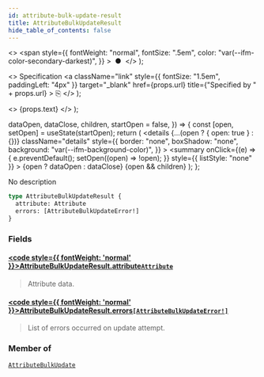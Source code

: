 ```yaml
---
id: attribute-bulk-update-result
title: AttributeBulkUpdateResult
hide_table_of_contents: false
---
```


  <>
    <span
      style={{
        fontWeight: "normal",
        fontSize: ".5em",
        color: "var(--ifm-color-secondary-darkest)",
      }}
    >
      &nbsp;●&nbsp;
    </span>
  </>
);

  <>
    Specification
    <a
      className="link"
      style={{ fontSize: "1.5em", paddingLeft: "4px" }}
      target="\_blank"
      href={props.url}
      title={"Specified by " + props.url}
    >
      ⎘
    </a>
  </>
);

  <>
    <span className={props.class}>{props.text}</span>
  </>
);


  dataOpen,
  dataClose,
  children,
  startOpen = false,
}) => {
  const [open, setOpen] = useState(startOpen);
  return (
    <details
      {...(open ? { open: true } : {})}
      className="details"
      style={{
        border: "none",
        boxShadow: "none",
        background: "var(--ifm-background-color)",
      }}
    >
      <summary
        onClick={(e) => {
          e.preventDefault();
          setOpen((open) => !open);
        }}
        style={{ listStyle: "none" }}
      >
        {open ? dataOpen : dataClose}
      </summary>
      {open && children}
    </details>
  );
};

No description

```graphql
type AttributeBulkUpdateResult {
  attribute: Attribute
  errors: [AttributeBulkUpdateError!]
}
```

### Fields

#### [<code style={{ fontWeight: 'normal' }}>AttributeBulkUpdateResult.<b>attribute</b></code>](#)<Bullet />[`Attribute`](../../../api-storefront/attributes/objects/attribute) <Badge class="badge badge--secondary" text="object"/>

> Attribute data.

#### [<code style={{ fontWeight: 'normal' }}>AttributeBulkUpdateResult.<b>errors</b></code>](#)<Bullet />[`[AttributeBulkUpdateError!]`](../../../api-storefront/attributes/objects/attribute-bulk-update-error) <Badge class="badge badge--secondary" text="list"/> <Badge class="badge badge--secondary" text="object"/>

> List of errors occurred on update attempt.

### Member of

[`AttributeBulkUpdate`](../../../api-storefront/attributes/objects/attribute-bulk-update) <Badge class="badge badge--secondary" text="object"/>
